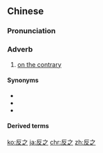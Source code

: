 ==Chinese==
{{zh-forms}}

===Pronunciation===
{{zh-pron
|m=fǎnzhī
|c=faan2 zi1
|mn=hoán-chi
|ma=Zh-fanzhi.ogg
|cat=adv
}}

===Adverb===
{{zh-adv}}

# [[on the contrary]]

====Synonyms====
* {{zh-l|反倒}}
* {{zh-l|反而}}
* {{zh-l|相反}}

====Derived terms====
{{zh-der|反之亦然}}

{{zh-cat|Advanced}}

[[ko:反之]]
[[ja:反之]]
[[chr:反之]]
[[zh:反之]]